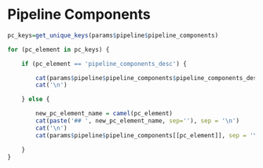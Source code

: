 # Pipeline Components

```r
pc_keys=get_unique_keys(params$pipeline$pipeline_components)

for (pc_element in pc_keys) {

    if (pc_element == 'pipeline_components_desc') {

        cat(params$pipeline$pipeline_components$pipeline_components_desc, sep='\n')
        cat('\n')

    } else {

        new_pc_element_name = camel(pc_element)
        cat(paste('## ', new_pc_element_name, sep=''), sep = '\n')
        cat('\n')
        cat(params$pipeline$pipeline_components[[pc_element]], sep = '\n')

    }
}
```